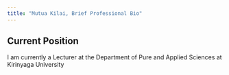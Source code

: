 ```yaml
---
title: "Mutua Kilai, Brief Professional Bio"
---
```


## Current Position

I am currently a Lecturer at the Department of Pure and Applied Sciences at Kirinyaga University
